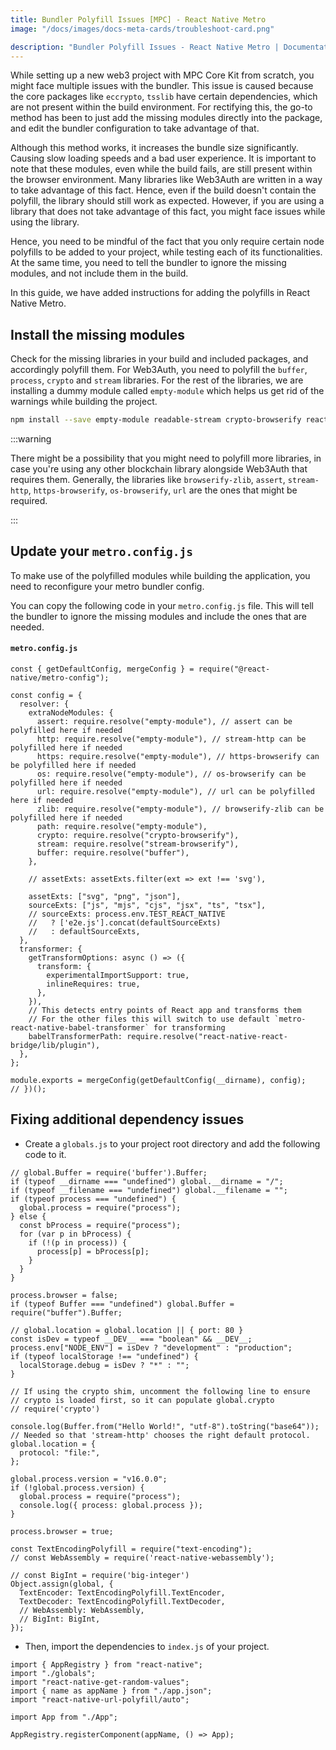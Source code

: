 ```yaml
---
title: Bundler Polyfill Issues [MPC] - React Native Metro
image: "/docs/images/docs-meta-cards/troubleshoot-card.png"

description: "Bundler Polyfill Issues - React Native Metro | Documentation - Web3Auth"
---
```



While setting up a new web3 project with MPC Core Kit from scratch, you might face multiple issues
with the bundler. This issue is caused because the core packages like `eccrypto`, `tsslib` have
certain dependencies, which are not present within the build environment. For rectifying this, the
go-to method has been to just add the missing modules directly into the package, and edit the
bundler configuration to take advantage of that.

Although this method works, it increases the bundle size significantly. Causing slow loading speeds
and a bad user experience. It is important to note that these modules, even while the build fails,
are still present within the browser environment. Many libraries like Web3Auth are written in a way
to take advantage of this fact. Hence, even if the build doesn't contain the polyfill, the library
should still work as expected. However, if you are using a library that does not take advantage of
this fact, you might face issues while using the library.

Hence, you need to be mindful of the fact that you only require certain node polyfills to be added
to your project, while testing each of its functionalities. At the same time, you need to tell the
bundler to ignore the missing modules, and not include them in the build.

In this guide, we have added instructions for adding the polyfills in React Native Metro.

## Install the missing modules

Check for the missing libraries in your build and included packages, and accordingly polyfill them.
For Web3Auth, you need to polyfill the `buffer`, `process`, `crypto` and `stream` libraries. For the
rest of the libraries, we are installing a dummy module called `empty-module` which helps us get rid
of the warnings while building the project.

```bash npm2yarn
npm install --save empty-module readable-stream crypto-browserify react-native-get-random-values buffer process react-native-url-polyfill
```

:::warning

There might be a possibility that you might need to polyfill more libraries, in case you're using
any other blockchain library alongside Web3Auth that requires them. Generally, the libraries like
`browserify-zlib`, `assert`, `stream-http`, `https-browserify`, `os-browserify`, `url` are the ones
that might be required.

:::

## Update your `metro.config.js`

To make use of the polyfilled modules while building the application, you need to reconfigure your
metro bundler config.

You can copy the following code in your `metro.config.js` file. This will tell the bundler to ignore
the missing modules and include the ones that are needed.

#### `metro.config.js`

```tsx title="metro.config.js"
const { getDefaultConfig, mergeConfig } = require("@react-native/metro-config");

const config = {
  resolver: {
    extraNodeModules: {
      assert: require.resolve("empty-module"), // assert can be polyfilled here if needed
      http: require.resolve("empty-module"), // stream-http can be polyfilled here if needed
      https: require.resolve("empty-module"), // https-browserify can be polyfilled here if needed
      os: require.resolve("empty-module"), // os-browserify can be polyfilled here if needed
      url: require.resolve("empty-module"), // url can be polyfilled here if needed
      zlib: require.resolve("empty-module"), // browserify-zlib can be polyfilled here if needed
      path: require.resolve("empty-module"),
      crypto: require.resolve("crypto-browserify"),
      stream: require.resolve("stream-browserify"),
      buffer: require.resolve("buffer"),
    },

    // assetExts: assetExts.filter(ext => ext !== 'svg'),

    assetExts: ["svg", "png", "json"],
    sourceExts: ["js", "mjs", "cjs", "jsx", "ts", "tsx"],
    // sourceExts: process.env.TEST_REACT_NATIVE
    //   ? ['e2e.js'].concat(defaultSourceExts)
    //   : defaultSourceExts,
  },
  transformer: {
    getTransformOptions: async () => ({
      transform: {
        experimentalImportSupport: true,
        inlineRequires: true,
      },
    }),
    // This detects entry points of React app and transforms them
    // For the other files this will switch to use default `metro-react-native-babel-transformer` for transforming
    babelTransformerPath: require.resolve("react-native-react-bridge/lib/plugin"),
  },
};

module.exports = mergeConfig(getDefaultConfig(__dirname), config);
// })();
```

## Fixing additional dependency issues

- Create a `globals.js` to your project root directory and add the following code to it.

```tsx title="globals.js"
// global.Buffer = require('buffer').Buffer;
if (typeof __dirname === "undefined") global.__dirname = "/";
if (typeof __filename === "undefined") global.__filename = "";
if (typeof process === "undefined") {
  global.process = require("process");
} else {
  const bProcess = require("process");
  for (var p in bProcess) {
    if (!(p in process)) {
      process[p] = bProcess[p];
    }
  }
}

process.browser = false;
if (typeof Buffer === "undefined") global.Buffer = require("buffer").Buffer;

// global.location = global.location || { port: 80 }
const isDev = typeof __DEV__ === "boolean" && __DEV__;
process.env["NODE_ENV"] = isDev ? "development" : "production";
if (typeof localStorage !== "undefined") {
  localStorage.debug = isDev ? "*" : "";
}

// If using the crypto shim, uncomment the following line to ensure
// crypto is loaded first, so it can populate global.crypto
// require('crypto')

console.log(Buffer.from("Hello World!", "utf-8").toString("base64"));
// Needed so that 'stream-http' chooses the right default protocol.
global.location = {
  protocol: "file:",
};

global.process.version = "v16.0.0";
if (!global.process.version) {
  global.process = require("process");
  console.log({ process: global.process });
}

process.browser = true;

const TextEncodingPolyfill = require("text-encoding");
// const WebAssembly = require('react-native-webassembly');

// const BigInt = require('big-integer')
Object.assign(global, {
  TextEncoder: TextEncodingPolyfill.TextEncoder,
  TextDecoder: TextEncodingPolyfill.TextDecoder,
  // WebAssembly: WebAssembly,
  // BigInt: BigInt,
});
```

- Then, import the dependencies to `index.js` of your project.

```tsx title="index.js"
import { AppRegistry } from "react-native";
import "./globals";
import "react-native-get-random-values";
import { name as appName } from "./app.json";
import "react-native-url-polyfill/auto";

import App from "./App";

AppRegistry.registerComponent(appName, () => App);
```
